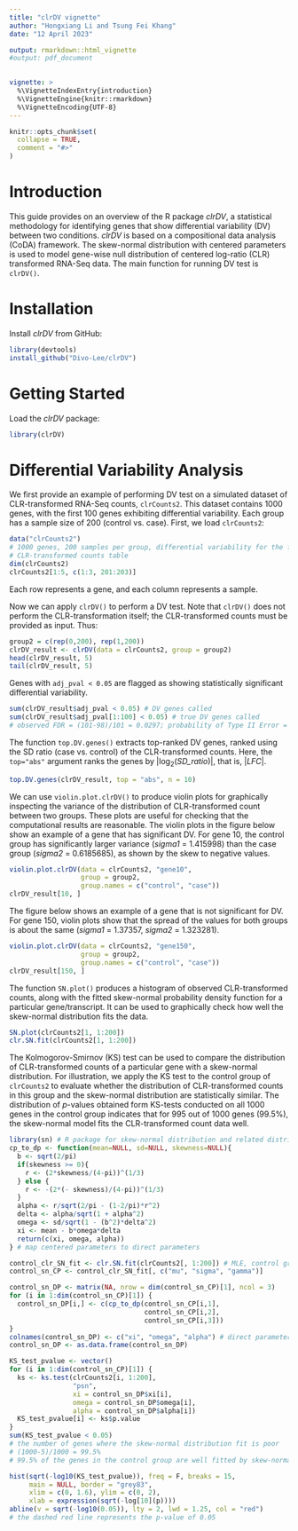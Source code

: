 ```yaml
---
title: "clrDV vignette"
author: "Hongxiang Li and Tsung Fei Khang"
date: "12 April 2023"

output: rmarkdown::html_vignette
#output: pdf_document

    
vignette: >
  %\VignetteIndexEntry{introduction}
  %\VignetteEngine{knitr::rmarkdown}
  %\VignetteEncoding{UTF-8}
---
```


```r
knitr::opts_chunk$set(
  collapse = TRUE,
  comment = "#>"
)
```


# Introduction

This guide provides on an overview of the R package *clrDV*, a statistical methodology for identifying genes that show differential variability (DV) between two conditions. *clrDV* is based on a compositional data analysis (CoDA) framework. The skew-normal distribution with centered parameters is used to model gene-wise null distribution of centered log-ratio (CLR) transformed RNA-Seq data. The main function for running DV test is `clrDV()`.


# Installation

Install *clrDV* from GitHub:

```r
library(devtools)
install_github("Divo-Lee/clrDV")
```



# Getting Started

Load the *clrDV* package:
```r
library(clrDV)
```


# Differential Variability Analysis

We first provide an example of performing DV test on a simulated dataset of CLR-transformed RNA-Seq counts, `clrCounts2`. This dataset contains 1000 genes, with the first 100 genes exhibiting differential variability. Each group has a sample size of 200 (control vs. case). First, we load `clrCounts2`:

```r
data("clrCounts2") 
# 1000 genes, 200 samples per group, differential variability for the first 100 genes,
# CLR-transformed counts table
dim(clrCounts2)
clrCounts2[1:5, c(1:3, 201:203)]
```
Each row represents a gene, and each column represents a sample.

Now we can apply `clrDV()` to perform a DV test. Note that `clrDV()` does not perform the CLR-transformation itself; the CLR-transformed counts must be provided as input. Thus: 
```r
group2 = c(rep(0,200), rep(1,200))
clrDV_result <- clrDV(data = clrCounts2, group = group2)
head(clrDV_result, 5)
tail(clrDV_result, 5)
```
Genes with `adj_pval < 0.05` are flagged as showing statistically significant differential variability. 
```r
sum(clrDV_result$adj_pval < 0.05) # DV genes called
sum(clrDV_result$adj_pval[1:100] < 0.05) # true DV genes called
# observed FDR = (101-98)/101 = 0.0297; probability of Type II Error = (100-98)/100 = 0.02
```


The function `top.DV.genes()` extracts top-ranked DV genes, ranked using the SD ratio (case vs. control) of the CLR-transformed counts. Here, the `top="abs"` argument ranks the genes by $\vert\log_2($*SD_ratio*$)\vert$, that is, $\vert$*LFC*$\vert$.
```r
top.DV.genes(clrDV_result, top = "abs", n = 10)
```


We can use `violin.plot.clrDV()` to produce violin plots for graphically inspecting the variance of the distribution of CLR-transformed count between two groups. These plots are useful for checking that the computational results are reasonable. The violin plots in the figure below show an example of a gene that has significant DV. For gene 10, the control group has significantly  larger variance (*sigma1* = 1.415998) than the case group (*sigma2* = 0.6185685), as shown by the skew to negative values.
```r
violin.plot.clrDV(data = clrCounts2, "gene10", 
                  group = group2,
                  group.names = c("control", "case"))
clrDV_result[10, ]
```


The figure below shows an example of a gene that is not significant for DV. For gene 150, violin plots show that the spread of the values for both groups is about the same (*sigma1* = 1.37357, *sigma2* = 1.323281).
```r
violin.plot.clrDV(data = clrCounts2, "gene150", 
                  group = group2,
                  group.names = c("control", "case"))
clrDV_result[150, ]
```



The function `SN.plot()` produces a histogram of observed CLR-transformed counts, along with the fitted skew-normal probability density function for a particular gene/transcript. It can be used to graphically check how well the skew-normal distribution fits the data.
```r
SN.plot(clrCounts2[1, 1:200])
clr.SN.fit(clrCounts2[1, 1:200])
```


The Kolmogorov-Smirnov (KS) test can be used to compare the distribution of CLR-transformed counts of a particular gene with a skew-normal distribution. For illustration, we apply the KS test to the control group of  `clrCounts2` to evaluate whether the distribution of CLR-transformed counts in this group and the skew-normal distribution are statistically similar. The distribution of $p$-values obtained form KS-tests conducted on all 1000 genes in the control group indicates that for 995 out of 1000 genes ($99.5\%$), the skew-normal model fits the CLR-transformed count data well.

```r
library(sn) # R package for skew-normal distribution and related distributions
cp_to_dp <- function(mean=NULL, sd=NULL, skewness=NULL){
  b <- sqrt(2/pi)
  if(skewness >= 0){
    r <- (2*skewness/(4-pi))^(1/3)
  } else {
    r <- -(2*(- skewness)/(4-pi))^(1/3)
  }
  alpha <- r/sqrt(2/pi - (1-2/pi)*r^2)
  delta <- alpha/sqrt(1 + alpha^2)
  omega <- sd/sqrt(1 - (b^2)*delta^2)
  xi <- mean - b*omega*delta
  return(c(xi, omega, alpha))
} # map centered parameters to direct parameters

control_clr_SN_fit <- clr.SN.fit(clrCounts2[, 1:200]) # MLE, control group
control_sn_CP <- control_clr_SN_fit[, c("mu", "sigma", "gamma")]

control_sn_DP <- matrix(NA, nrow = dim(control_sn_CP)[1], ncol = 3)
for (i in 1:dim(control_sn_CP)[1]) {
  control_sn_DP[i,] <- c(cp_to_dp(control_sn_CP[i,1],
                                  control_sn_CP[i,2],
                                  control_sn_CP[i,3]))
}
colnames(control_sn_DP) <- c("xi", "omega", "alpha") # direct parameters
control_sn_DP <- as.data.frame(control_sn_DP)

KS_test_pvalue <- vector()
for (i in 1:dim(control_sn_CP)[1]) {
  ks <- ks.test(clrCounts2[i, 1:200],
                "psn",
                xi = control_sn_DP$xi[i],
                omega = control_sn_DP$omega[i],
                alpha = control_sn_DP$alpha[i])
  KS_test_pvalue[i] <- ks$p.value
}
sum(KS_test_pvalue < 0.05) 
# the number of genes where the skew-normal distribution fit is poor
# (1000-5)/1000 = 99.5% 
# 99.5% of the genes in the control group are well fitted by skew-normal distribution

hist(sqrt(-log10(KS_test_pvalue)), freq = F, breaks = 15,
     main = NULL, border = "grey83", 
     xlim = c(0, 1.6), ylim = c(0, 2),
     xlab = expression(sqrt(-log[10](p))))
abline(v = sqrt(-log10(0.05)), lty = 2, lwd = 1.25, col = "red")
# the dashed red line represents the p-value of 0.05
```
